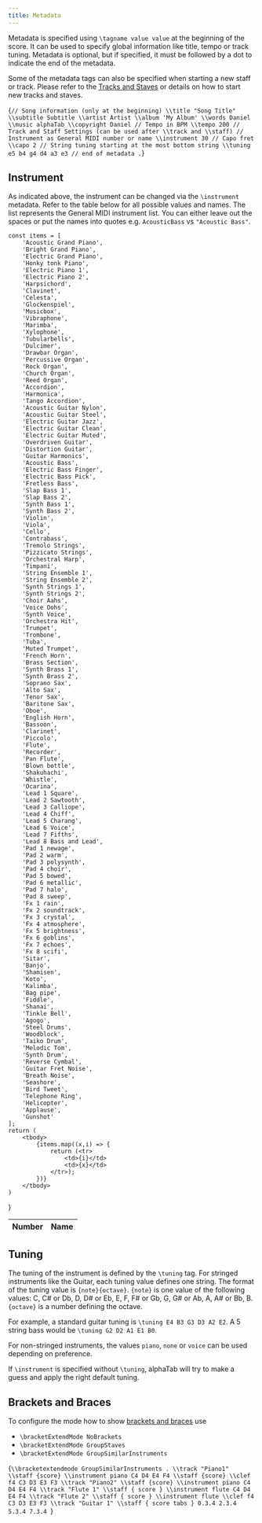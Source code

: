 ```yaml
---
title: Metadata
---
```



Metadata is specified using `\tagname value value` at the beginning of the score.
It can be used to specify global information like title, tempo or track tuning.
Metadata is optional, but if specified, it must be followed by a dot to indicate the end
of the metadata.

Some of the metadata tags can also be specified when starting a new staff or track.
Please refer to the [Tracks and Staves](/docs/alphatex/tracks-staves) or details on how to start new tracks and staves.

<AlphaTexSample>{`
// Song information (only at the beginning)
    \\title "Song Title"
    \\subtitle Subtitle
    \\artist Artist
    \\album 'My Album'
    \\words Daniel
    \\music alphaTab
    \\copyright Daniel
    // Tempo in BPM
    \\tempo 200
// Track and Staff Settings (can be used after \\track and \\staff)
    // Instrument as General MIDI number or name
    \\instrument 30
    // Capo fret
    \\capo 2
    // String tuning starting at the most bottom string
    \\tuning e5 b4 g4 d4 a3 e3
// end of metadata
.
`}</AlphaTexSample>

## Instrument
As indicated above, the instrument can be changed via the `\instrument` metadata.
Refer to the table below for all possible values and names. The list represents the General MIDI instrument list.
You can either leave out the spaces or put the names into quotes e.g. `AcousticBass` vs `"Acoustic Bass"`.

    const items = [
        'Acoustic Grand Piano',
        'Bright Grand Piano',
        'Electric Grand Piano',
        'Honky tonk Piano',
        'Electric Piano 1',
        'Electric Piano 2',
        'Harpsichord',
        'Clavinet',
        'Celesta',
        'Glockenspiel',
        'Musicbox',
        'Vibraphone',
        'Marimba',
        'Xylophone',
        'Tubularbells',
        'Dulcimer',
        'Drawbar Organ',
        'Percussive Organ',
        'Rock Organ',
        'Church Organ',
        'Reed Organ',
        'Accordion',
        'Harmonica',
        'Tango Accordion',
        'Acoustic Guitar Nylon',
        'Acoustic Guitar Steel',
        'Electric Guitar Jazz',
        'Electric Guitar Clean',
        'Electric Guitar Muted',
        'Overdriven Guitar',
        'Distortion Guitar',
        'Guitar Harmonics',
        'Acoustic Bass',
        'Electric Bass Finger',
        'Electric Bass Pick',
        'Fretless Bass',
        'Slap Bass 1',
        'Slap Bass 2',
        'Synth Bass 1',
        'Synth Bass 2',
        'Violin',
        'Viola',
        'Cello',
        'Contrabass',
        'Tremolo Strings',
        'Pizzicato Strings',
        'Orchestral Harp',
        'Timpani',
        'String Ensemble 1',
        'String Ensemble 2',
        'Synth Strings 1',
        'Synth Strings 2',
        'Choir Aahs',
        'Voice Oohs',
        'Synth Voice',
        'Orchestra Hit',
        'Trumpet',
        'Trombone',
        'Tuba',
        'Muted Trumpet',
        'French Horn',
        'Brass Section',
        'Synth Brass 1',
        'Synth Brass 2',
        'Soprano Sax',
        'Alto Sax',
        'Tenor Sax',
        'Baritone Sax',
        'Oboe',
        'English Horn',
        'Bassoon',
        'Clarinet',
        'Piccolo',
        'Flute',
        'Recorder',
        'Pan Flute',
        'Blown bottle',
        'Shakuhachi',
        'Whistle',
        'Ocarina',
        'Lead 1 Square',
        'Lead 2 Sawtooth',
        'Lead 3 Calliope',
        'Lead 4 Chiff',
        'Lead 5 Charang',
        'Lead 6 Voice',
        'Lead 7 Fifths',
        'Lead 8 Bass and Lead',
        'Pad 1 newage',
        'Pad 2 warm',
        'Pad 3 polysynth',
        'Pad 4 choir',
        'Pad 5 bowed',
        'Pad 6 metallic',
        'Pad 7 halo',
        'Pad 8 sweep',
        'Fx 1 rain',
        'Fx 2 soundtrack',
        'Fx 3 crystal',
        'Fx 4 atmosphere',
        'Fx 5 brightness',
        'Fx 6 goblins',
        'Fx 7 echoes',
        'Fx 8 scifi',
        'Sitar',
        'Banjo',
        'Shamisen',
        'Koto',
        'Kalimba',
        'Bag pipe',
        'Fiddle',
        'Shanai',
        'Tinkle Bell',
        'Agogo',
        'Steel Drums',
        'Woodblock',
        'Taiko Drum',
        'Melodic Tom',
        'Synth Drum',
        'Reverse Cymbal',
        'Guitar Fret Noise',
        'Breath Noise',
        'Seashore',
        'Bird Tweet',
        'Telephone Ring',
        'Helicopter',
        'Applause',
        'Gunshot'
    ];
    return (
        <tbody>
            {items.map((x,i) => {
                return (<tr>
                    <td>{i}</td>
                    <td>{x}</td>
                </tr>);
            })}
        </tbody>
    )
}

<div style={{overflow: 'auto', height: "300px"}}>
    <table class="table table-striped table-condensed type-table">
        <thead>
            <tr>
                <th>Number</th>
                <th>Name</th>
            </tr>
        </thead>
        <GeneralMidiList />
    </table>
</div>

## Tuning

The tuning of the instrument is defined by the `\tuning` tag. For stringed instruments like the Guitar,
each tuning value defines one string. The format of the tuning value is `{note}{octave}`.
`{note}` is one value of the following values: C, C# or Db, D, D# or Eb, E, F, F# or Gb, G, G# or Ab, A, A# or Bb, B.
`{octave}` is a number defining the octave.

For example, a standard guitar tuning is `\tuning E4 B3 G3 D3 A2 E2`. A 5 string bass would be `\tuning G2 D2 A1 E1 B0`.

For non-stringed instruments, the values `piano`, `none` or `voice` can be used depending on preference.

If `\instrument` is specified without `\tuning`, alphaTab will try to make a guess and apply the right default tuning.


## Brackets and Braces

To configure the mode how to show [brackets and braces](/docs/showcase/general.mdx) use 

* `\bracketExtendMode NoBrackets`
* `\bracketExtendMode GroupStaves`
* `\bracketExtendMode GroupSimilarInstruments`

<AlphaTexSample tracks="all">{`
\\bracketextendmode GroupSimilarInstruments
.
\\track "Piano1"
    \\staff {score}
	\\instrument piano
    C4 D4 E4 F4
    \\staff {score}
    \\clef f4 C3 D3 E3 F3
\\track "Piano2"
    \\staff {score}
	\\instrument piano
    C4 D4 E4 F4
\\track "Flute 1"
    \\staff { score }
	\\instrument flute
    C4 D4 E4 F4
\\track "Flute 2"
    \\staff { score }
	\\instrument flute
    \\clef f4 C3 D3 E3 F3
\\track "Guitar 1"
    \\staff { score tabs }
    0.3.4 2.3.4 5.3.4 7.3.4 
`}</AlphaTexSample>